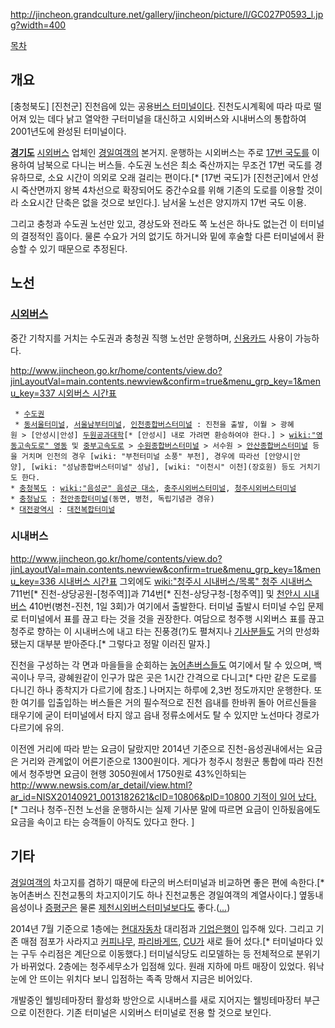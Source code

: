 http://jincheon.grandculture.net/gallery/jincheon/picture/l/GC027P0593_l.jpg?width=400

[[목차]]
== 개요 ==
[충청북도] [진천군] 진천읍에 있는 공용[[버스 터미널]]이다. 진천도시계획에 따라 따로 떨어져 있는 데다 낡고 열악한 구터미널을 대신하고 시외버스와 시내버스의  통합하여 2001년도에 완성된 터미널이다.

'''[[경기도]]''' [[시외버스]] 업체인 [[경일여객]]의 본거지. 운행하는 시외버스는 주로 [[17번 국도]]를 이용하여 남북으로 다니는 버스들. 수도권 노선은 최소 죽산까지는 무조건 17번 국도를 경유하므로, 소요 시간이 의외로 오래 걸리는 편이다.[* [17번 국도]가 [진천군]에서 안성시 죽산면까지 왕복 4차선으로 확장되어도 중간수요를 위해 기존의 도로를 이용할 것이라 소요시간 단축은 없을 것으로 보인다.]. 남서울 노선은 양지까지 17번 국도 이용.

그리고 충청과 수도권 노선만 있고, 경상도와 전라도 쪽 노선은 하나도 없는건 이 터미널의 결정적인 흠이다. 물론 수요가 거의 없기도 하거니와 밑에 후술할 다른 터미널에서 환승할 수 있기 때문으로 추정된다.

== 노선 ==
=== [[시외버스]] ===
중간 기착지를 거치는 수도권과 충청권 직행 노선만 운행하며, [[신용카드]] 사용이 가능하다.

[[http://www.jincheon.go.kr/home/contents/view.do?jinLayoutVal=main.contents.newview&confirm=true&menu_grp_key=1&menu_key=337 시외버스 시간표]]

  * [[수도권]]
  * [[동서울터미널]], [[서울남부터미널]], [[인천종합버스터미널]] : 진천을 출발, 이월 > 광혜원 > [안성시|안성] [[두원공과대학]][* [안성시] 내로 가려면 환승하여야 한다.] > [[wiki:"영동고속도로" 영동]] 및 [[중부고속도로]] > [[수원종합버스터미널]] > 서수원 > [[안산종합버스터미널]] 등을 거치며 인천의 경우 [wiki: "부천터미널 소풍" 부천], 경우에 따라선 [안양시|안양], [wiki: "성남종합버스터미널" 성남], [wiki: "이천시" 이천](장호원) 등도 거치기도 한다.
 * [[충청북도]] : [[wiki:"음성군" 음성군 대소]], [[충주시외버스터미널]], [[청주시외버스터미널]]
 * [[충청남도]] : [[천안종합터미널]](동면, 병천, 독립기념관 경유)
 * [[대전광역시]] : [[대전복합터미널]]

=== 시내버스 ===
[[http://www.jincheon.go.kr/home/contents/view.do?jinLayoutVal=main.contents.newview&confirm=true&menu_grp_key=1&menu_key=336 시내버스 시간표]]
그외에도 [[wiki:"청주시 시내버스/목록" 청주 시내버스]] 711번[* 진천-상당공원-[청주역]]과 714번[* 진천-상당구청-[청주역]] 및 [[천안시 시내버스]] 410번(병천-진천, 1일 3회)가 여기에서 출발한다. 터미널 출발시 터미널 수입 문제로 터미널에서 표를 끊고 타는 것을 것을 권장한다. 여담으로 청주행 시외버스 표를 끊고 청주로 향하는 이 시내버스에 내고 타는 진풍경(?)도 펼쳐지나 [[기사]]분들도 거의 만성화 됐는지 대부분 받아준다.[* 그렇다고 정말 이러진 말자.]

진천을 구성하는 각 면과 마을들을 순회하는 [[농어촌버스]]들도 여기에서 탈 수 있으며, 백곡이나 무극, 광혜원같이 인구가 많은 곳은 1시간 간격으로 다니고[* 다만 같은 도로를 다니긴 하나 종착지가 다르기에 참조.] 나머지는 하루에 2,3번 정도까지만 운행한다. 또한 여기를 입출입하는 버스들은 거의 필수적으로 진천 읍내를 한바퀴 돌아 어르신들을 태우기에 굳이 터미널에서 타지 않고 읍내 정류소에서도 탈 수 있지만 노선마다 경로가 다르기에 유의.

이전엔 거리에 따라 받는 요금이 달랐지만 2014년 기준으로 진천-음성권내에서는 요금은 거리와 관계없이 어른기준으로 1300원이다. 게다가 청주시 청원군 통합에 따라 진천에서 청주방면 요금이 현행 3050원에서 1750원로 43%인하되는 [[http://www.newsis.com/ar_detail/view.html?ar_id=NISX20140921_0013182621&cID=10806&pID=10800 기적이 일어 났다.]] [* 그러나 청주-진천 노선을 운행하시는 실제 기사분 말에 따르면 요금이 인하됬음에도 요금을 속이고 타는 승객들이 아직도 있다고 한다. ]
== 기타 ==
[[경일여객]]의 차고지를 겸하기 때문에 타군의 버스터미널과 비교하면 좋은 편에 속한다.[* 농어촌버스 진천교통의 차고지이기도 하나 진천교통은 경일여객의 계열사이다.] 옆동내 음성이나 [[증평군]]은 물론 [[제천시외버스터미널]]보다도 좋다.([[...]])

2014년 7월 기준으로 1층에는 [[현대자동차]] 대리점과 [[기업은행]]이 입주해 있다. 그리고 기존 매점 점포가 사라지고 [[커피나무]], [[파리바게뜨]], [[CU]]가 새로 들어 섰다.[* 터미널마다 있는 구두 수리점은 계단으로 이동했다.] 터미널식당도 리모델하는 등 전체적으로 분위기가 바뀌었다. 2층에는 청주세무소가 입점해 있다. 원래 지하에 마트 매장이 있었다. 워낙 눈에 안 뜨이는 위치다 보니 입점하는 족족 망해서 지금은 비어있다.

개발중인 웰빙테마장터 활성화 방안으로 시내버스를 새로 지어지는 웰빙테마장터 부근으로 이전한다. 기존 터미널은 시외버스 터미널로 전용 할 것으로 보인다.
